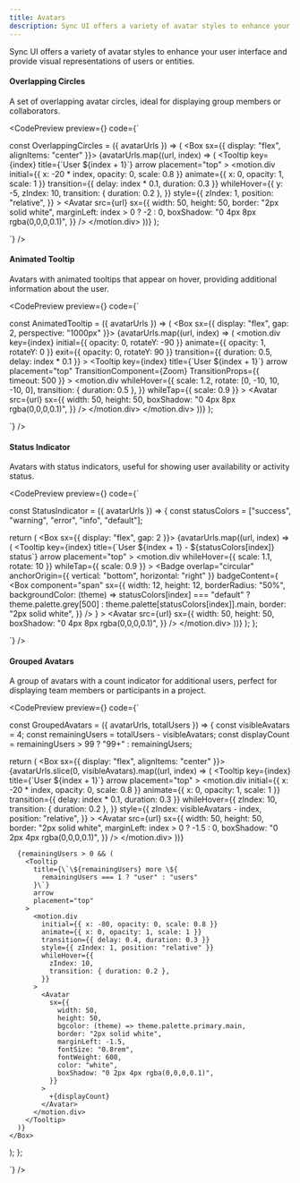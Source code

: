 ```yaml
---
title: Avatars
description: Sync UI offers a variety of avatar styles to enhance your user interface.
---
```


Sync UI offers a variety of avatar styles to enhance your user interface and provide visual representations of users or entities.

#### Overlapping Circles

A set of overlapping avatar circles, ideal for displaying group members or collaborators.

<CodePreview
  preview={<AvatarVariants variant="overlappingCircles" />}
  code={`

const OverlappingCircles = ({ avatarUrls }) => (
  <Box sx={{ display: "flex", alignItems: "center" }}>
    {avatarUrls.map((url, index) => (
      <Tooltip
        key={index}
        title={\`User \${index + 1}\`}
        arrow
        placement="top"
      >
        <motion.div
          initial={{ x: -20 * index, opacity: 0, scale: 0.8 }}
          animate={{ x: 0, opacity: 1, scale: 1 }}
          transition={{ delay: index * 0.1, duration: 0.3 }}
          whileHover={{
            y: -5,
            zIndex: 10,
            transition: { duration: 0.2 },
          }}
          style={{
            zIndex: 1,
            position: "relative",
          }}
        >
          <Avatar
            src={url}
            sx={{
              width: 50,
              height: 50,
              border: "2px solid white",
              marginLeft: index > 0 ? -2 : 0,
              boxShadow: "0 4px 8px rgba(0,0,0,0.1)",
            }}
          />
        </motion.div>
      </Tooltip>
    ))}
  </Box>
);

`}
/>

#### Animated Tooltip

Avatars with animated tooltips that appear on hover, providing additional information about the user.

<CodePreview
  preview={<AvatarVariants variant="animatedTooltip" />}
  code={`

const AnimatedTooltip = ({ avatarUrls }) => (
  <Box sx={{ display: "flex", gap: 2, perspective: "1000px" }}>
   <AnimatePresence>
    {avatarUrls.map((url, index) => (
      <motion.div
        key={index}
        initial={{ opacity: 0, rotateY: -90 }}
        animate={{ opacity: 1, rotateY: 0 }}
        exit={{ opacity: 0, rotateY: 90 }}
        transition={{ duration: 0.5, delay: index * 0.1 }}
      >
        <Tooltip
          key={index}
          title={\`User \${index + 1}\`}
          arrow
          placement="top"
          TransitionComponent={Zoom}
          TransitionProps={{ timeout: 500 }}
        >
          <motion.div
            whileHover={{
              scale: 1.2,
              rotate: [0, -10, 10, -10, 0],
              transition: { duration: 0.5 },
            }}
            whileTap={{ scale: 0.9 }}
          >
            <Avatar
              src={url}
              sx={{
                width: 50,
                height: 50,
                boxShadow: "0 4px 8px rgba(0,0,0,0.1)",
              }}
            />
          </motion.div>
        </Tooltip>
      </motion.div>
    ))}
   </AnimatePresence>
  </Box>
);

`}
/>

#### Status Indicator

Avatars with status indicators, useful for showing user availability or activity status.

<CodePreview
  preview={<AvatarVariants variant="statusIndicator" />}
  code={`

const StatusIndicator = ({ avatarUrls }) => {
  const statusColors = ["success", "warning", "error", "info", "default"];
  
  return (
    <Box sx={{ display: "flex", gap: 2 }}>
      {avatarUrls.map((url, index) => (
        <Tooltip
          key={index}
          title={\`User \${index + 1} - \${statusColors[index]} status\`}
          arrow
          placement="top"
        >
          <motion.div
            whileHover={{ scale: 1.1, rotate: 10 }}
            whileTap={{ scale: 0.9 }}
          >
            <Badge
              overlap="circular"
              anchorOrigin={{ vertical: "bottom", horizontal: "right" }}
              badgeContent={
                <Box
                  component="span"
                  sx={{
                    width: 12,
                    height: 12,
                    borderRadius: "50%",
                    backgroundColor: (theme) =>
                      statusColors[index] === "default"
                        ? theme.palette.grey[500]
                        : theme.palette[statusColors[index]].main,
                    border: "2px solid white",
                  }}
                />
              }
            >
              <Avatar
                src={url}
                sx={{
                  width: 50,
                  height: 50,
                  boxShadow: "0 4px 8px rgba(0,0,0,0.1)",
                }}
              />
            </Badge>
          </motion.div>
        </Tooltip>
      ))}
    </Box>
  );
};

`}
/>

#### Grouped Avatars

A group of avatars with a count indicator for additional users, perfect for displaying team members or participants in a project.

<CodePreview
  preview={<AvatarVariants variant="groupedAvatars" totalUsers={103} />}
  code={`

const GroupedAvatars = ({ avatarUrls, totalUsers }) => {
  const visibleAvatars = 4;
  const remainingUsers = totalUsers - visibleAvatars;
  const displayCount = remainingUsers > 99 ? "99+" : remainingUsers;

  return (
    <Box sx={{ display: "flex", alignItems: "center" }}>
      {avatarUrls.slice(0, visibleAvatars).map((url, index) => (
        <Tooltip
          key={index}
          title={\`User \${index + 1}\`}
          arrow
          placement="top"
        >
          <motion.div
            initial={{ x: -20 * index, opacity: 0, scale: 0.8 }}
            animate={{ x: 0, opacity: 1, scale: 1 }}
            transition={{ delay: index * 0.1, duration: 0.3 }}
            whileHover={{
              zIndex: 10,
              transition: { duration: 0.2 },
            }}
            style={{
              zIndex: visibleAvatars - index,
              position: "relative",
            }}
          >
            <Avatar
              src={url}
              sx={{
                width: 50,
                height: 50,
                border: "2px solid white",
                marginLeft: index > 0 ? -1.5 : 0,
                boxShadow: "0 2px 4px rgba(0,0,0,0.1)",
              }}
            />
          </motion.div>
        </Tooltip>
      ))}

      {remainingUsers > 0 && (
        <Tooltip
          title={\`\${remainingUsers} more \${
            remainingUsers === 1 ? "user" : "users"
          }\`}
          arrow
          placement="top"
        >
          <motion.div
            initial={{ x: -80, opacity: 0, scale: 0.8 }}
            animate={{ x: 0, opacity: 1, scale: 1 }}
            transition={{ delay: 0.4, duration: 0.3 }}
            style={{ zIndex: 1, position: "relative" }}
            whileHover={{
              zIndex: 10,
              transition: { duration: 0.2 },
            }}
          >
            <Avatar
              sx={{
                width: 50,
                height: 50,
                bgcolor: (theme) => theme.palette.primary.main,
                border: "2px solid white",
                marginLeft: -1.5,
                fontSize: "0.8rem",
                fontWeight: 600,
                color: "white",
                boxShadow: "0 2px 4px rgba(0,0,0,0.1)",
              }}
            >
              +{displayCount}
            </Avatar>
          </motion.div>
        </Tooltip>
      )}
    </Box>
  );
};

`}
/>
